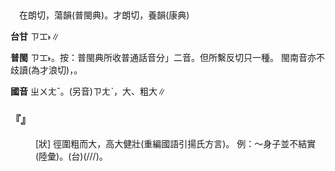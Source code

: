 
=={{ruby|奘|ㄓㄨㄤˇ}}==

　在朗切，蕩韻(普閩典)。才朗切，養韻(康典)

'''台甘''' <rt>ㄗㆲ˫</rt>∥

'''普閩''' <rt>ㄗㆲ˫</rt>。按：普閩典所收普通話音分{{ruby|「|ㄗㄤˋ}}{{ruby|、|ㄓㄨㄤˇ}}」二音。但所繫反切只一種。 閩南音亦不歧讀{{ruby|。|ㄗㄤ˪}}(為才浪切){{ruby|。|ㄗㆲ˫}}，{{ruby|人|ㄌㄤˊ}}{{ruby|名|ㄇㄧㄚˊ}}{{ruby|玄|ㄏㄧㄢˊ}}{{ruby|奘|ㄗㆲ˫}}。

'''國音''' <rt>ㄓㄨㄤˇ</rt>。(另音)<rt>ㄗㄤˋ</rt>，大、粗大∥

    

==='''『{{ruby|奘|ㄓㄨㄤˇ}}』'''===
: [狀] 徑圍粗而大，高大健壯(重編國語引揚氏方言)。 例：～身子並不結實(陸彙)。(台){{ruby|身|ㄒㄧㄥ}}{{ruby|軀|ㄎㄨ}}{{ruby|粗|ㄘㆦ}}{{ruby|樸|ㄆㄜㆷ}}(/{{ruby|大|ㄉㄨㄚ˫}}{{ruby|栽|ㄘㄞ˫}}/{{ruby|大|ㄉㄨㄚ˫}}{{ruby|欉|ㄗㄤˊ}}/{{ruby|大|ㄉㄨㄚ˫}}{{ruby|箍|ㄎㆦ}}{{ruby|頭|ㄊㄠˊ}}){{ruby|並|ㄅㄧㄥ˫}}{{ruby|無|ㆠㄜˊ}}{{ruby|勇|ㄧㆲˋ}}{{ruby|健|ㄍㄧㆩ˫}}。
    
